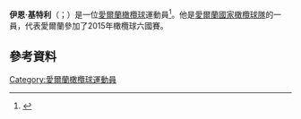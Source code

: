 '''伊恩·基特利'''（{{lang-en|Ian Keatley}}；{{bd|1987年|4月1日}}）是一位[[愛爾蘭|愛爾蘭]][[橄欖球|橄欖球]]運動員<ref>{{cite web|url=http://www.irishrugby.ie/rugby/fixturesandresults/33744.php|title=Murray And O'Donnell Tries Steer Ireland To Rome Win|date=7 February 2015|work=irishrugby.ie|accessdate=7 February 2015|archive-url=https://web.archive.org/web/20150222055418/http://www.irishrugby.ie/rugby/fixturesandresults/33744.php|archive-date=2015-02-22|dead-url=yes}}</ref>。他是[[愛爾蘭國家橄欖球隊|愛爾蘭國家橄欖球隊]]的一員，代表愛爾蘭參加了2015年橄欖球六國賽。
==參考資料==
{{Reflist}}
[[Category:愛爾蘭橄欖球運動員|Category:愛爾蘭橄欖球運動員]]